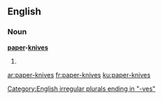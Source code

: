 ==English==
===Noun===
'''[[paper]]-[[knives]]'''
# {{alternative plural of|paper-knife|paperknives}}

[[Category:English irregular plurals ending in "-ves"]]

[[ar:paper-knives]]
[[fr:paper-knives]]
[[ku:paper-knives]]